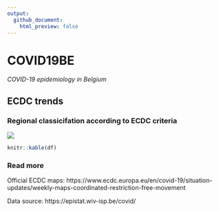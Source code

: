 ```yaml
---
output:
  github_document:
    html_preview: false
---
```


# COVID19BE
_COVID-19 epidemiology in Belgium_

## ECDC trends

### Regional classicifation according to ECDC criteria
![](COVID9BE-ecdc-trend.png)

```r
knitr::kable(df)
```

### Read more

Official ECDC maps: https://www.ecdc.europa.eu/en/covid-19/situation-updates/weekly-maps-coordinated-restriction-free-movement

Data source: https://epistat.wiv-isp.be/covid/

